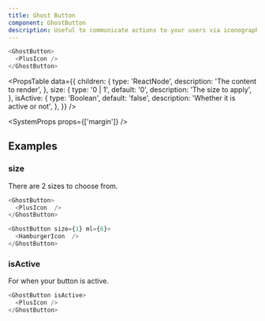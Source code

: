 ```yaml
---
title: Ghost Button
component: GhostButton
description: Useful to communicate actions to your users via iconography.
---
```


```js live
<GhostButton>
  <PlusIcon />
</GhostButton>
```

<PropsTable
  data={{
    children: {
      type: 'ReactNode',
      description: 'The content to render',
    },
    size: {
      type: '0 | 1',
      default: '0',
      description: 'The size to apply',
    },
    isActive: {
      type: 'Boolean',
      default: 'false',
      description: 'Whether it is active or not',
    },
  }}
/>

<SystemProps props={['margin']} />

## Examples

### size

There are 2 sizes to choose from.

```js live
<GhostButton>
  <PlusIcon  />
</GhostButton>

<GhostButton size={1} ml={6}>
  <HamburgerIcon  />
</GhostButton>
```

### isActive

For when your button is active.

```js live
<GhostButton isActive>
  <PlusIcon />
</GhostButton>
```
